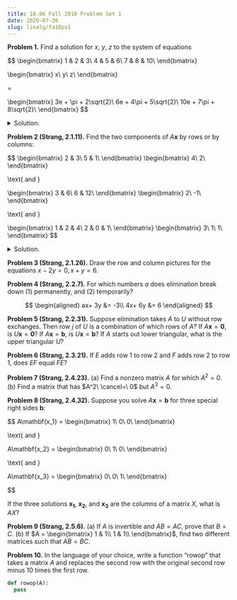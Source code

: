 ```yaml
---
title: 18.06 Fall 2010 Problem Set 1
date: 2020-07-30
slug: linalg/fa10ps1
---
```


**Problem 1.** Find a solution for $x$, $y$, $z$ to the system of equations

$$
\begin{bmatrix}
1 & 2 & 3\\
4 & 5 & 6\\
7 & 8 & 10\\
\end{bmatrix}

\begin{bmatrix}
x\\
y\\
z\\
\end{bmatrix}

= 

\begin{bmatrix}
3e + \pi + 2\sqrt{2}\\
6e + 4\pi + 5\sqrt{2}\\
10e + 7\pi + 8\sqrt{2}\\
\end{bmatrix}
$$

<details>
<summary>Solution.</summary>

Answer:

$$
\begin{bmatrix}
x\\
y\\
z\\
\end{bmatrix}
 
= 

\begin{bmatrix}
\pi\\
\sqrt{2}\\
e\\
\end{bmatrix}
$$

Solution:
Looking at the column picture, we see that we can rewrite the system of equations as follows:

$$
\begin{bmatrix}
1\\
4\\
7\\
\end{bmatrix}
x

+ 

\begin{bmatrix}
2\\
5\\
8\\
\end{bmatrix}
y

+

\begin{bmatrix}
3\\
6\\
10\\
\end{bmatrix}
z

= 

\begin{bmatrix}
3e + \pi + 2\sqrt{2}\\
6e + 4\pi + 5\sqrt{2}\\
10e + 7\pi + 8\sqrt{2}\\
\end{bmatrix}
$$

From this, we can see the answer.

</details>

**Problem 2 (Strang, 2.1.11).**
Find the two components of $A\mathbf{x}$ by rows or by columns:

$$
\begin{bmatrix}
2 & 3\\
5 & 1\\
\end{bmatrix}
\begin{bmatrix}
4\\
2\\
\end{bmatrix}

\text{ and }

\begin{bmatrix}
3 & 6\\
6 & 12\\
\end{bmatrix}
\begin{bmatrix}
2\\
-1\\
\end{bmatrix}

\text{ and }

\begin{bmatrix}
1 & 2 & 4\\
2 & 0 & 1\\
\end{bmatrix}
\begin{bmatrix}
3\\
1\\
1\\
\end{bmatrix}
$$

<details>
<summary>Solution.</summary>

hi

</details>

**Problem 3 (Strang, 2.1.26).** Draw the row and column pictures for the equations $x - 2y = 0, x + y = 6$.

**Problem 4 (Strang, 2.2.7).** For which numbers $a$ does elimination break down (1) permanently, and (2) temporarily?

$$
\begin{aligned}
   ax+ 3y &= -3\\
   4x+ 6y &= 6
\end{aligned}
$$

**Problem 5 (Strang, 2.2.31).** Suppose elimination takes $A$ to $U$ without row exchanges. Then row $j$ of $U$ is a combination of which rows of $A$? If $A\mathbf{x} = \mathbf{0}$, is $U\mathbf{x} = \mathbf{0}$? If $A\mathbf{x} = \mathbf{b}$, is $U\mathbf{x} = \mathbf{b}$? If $A$ starts out lower triangular, what is the upper triangular $U$?

**Problem 6 (Strang, 2.3.21).** If $E$ adds row 1 to row 2 and $F$ adds row 2 to row 1, does $EF$ equal $FE$?

**Problem 7 (Strang, 2.4.23).** (a) Find a nonzero matrix $A$ for which $A^2 = 0$. (b) Find a matrix that has $A^2\ \cancel=\ 0$ but $A^3 = 0$.

**Problem 8 (Strang, 2.4.32).** Suppose you solve $A\mathbf{x} = \mathbf{b}$ for three special right sides $\mathbf{b}$:

$$
A\mathbf{x_1} =
\begin{bmatrix}
1\\
0\\
0\\
\end{bmatrix}

\text{ and }

A\mathbf{x_2} =
\begin{bmatrix}
0\\
1\\
0\\
\end{bmatrix}

\text{ and }

A\mathbf{x_3} =
\begin{bmatrix}
0\\
0\\
1\\
\end{bmatrix}

$$

If the three solutions $\mathbf{x_1}$, $\mathbf{x_2}$, and $\mathbf{x_3}$ are the columns of a matrix $X$, what is $AX$?

**Problem 9 (Strang, 2.5.6).** (a) If $A$ is invertible and $AB = AC$, prove that $B = C$. (b) If $A = \begin{bmatrix}
1 & 1\\
1 & 1\\
\end{bmatrix}$, find two different matrices such that $AB = BC$.

**Problem 10.** In the language of your choice, write a function “rowop” that takes a matrix $A$ and replaces the second row with the original second row minus 10 times the first row.

```python
def rowop(A):
  pass
```

